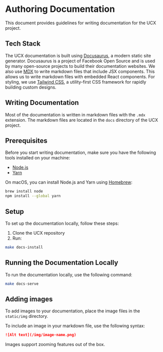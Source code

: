 
# Authoring Documentation

This document provides guidelines for writing documentation for the UCX project.


## Tech Stack

The UCX documentation is built using [Docusaurus](https://docusaurus.io/), a modern static site generator. Docusaurus is a project of Facebook Open Source and is used by many open-source projects to build their documentation websites.
We also use [MDX](https://mdxjs.com/) to write markdown files that include JSX components. This allows us to write markdown files with embedded React components.
For styling, we use [Tailwind CSS](https://tailwindcss.com/), a utility-first CSS framework for rapidly building custom designs.

## Writing Documentation

Most of the documentation is written in markdown files with the `.mdx` extension. 
The markdown files are located in the `docs` directory of the UCX project.

## Prerequisites

Before you start writing documentation, make sure you have the following tools installed on your machine:
- [Node.js](https://nodejs.org/en/)
- [Yarn](https://yarnpkg.com/)

On macOS, you can install Node.js and Yarn using [Homebrew](https://brew.sh/):

```bash
brew install node
npm install --global yarn
```


## Setup 

To set up the documentation locally, follow these steps:

1. Clone the UCX repository
2. Run:

```bash
make docs-install
```

## Running the Documentation Locally

To run the documentation locally, use the following command:

```bash
make docs-serve
```

## Adding images

To add images to your documentation, place the image files in the `static/img` directory.

To include an image in your markdown file, use the following syntax:

```markdown
![Alt text](/img/image-name.png)
```

<Admonition type="tip" title="Tip" emoji="💡">
Images support zooming features out of the box.
</Admonition>